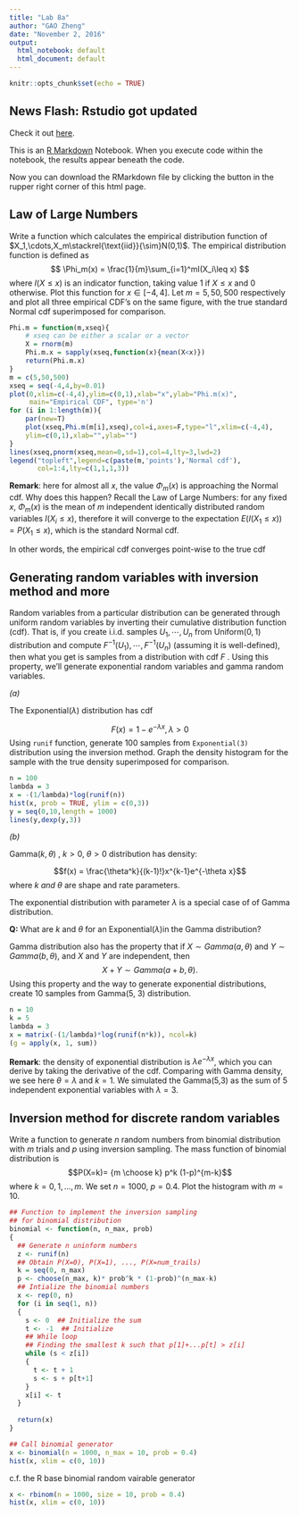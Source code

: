 ```yaml
---
title: "Lab 8a"
author: "GAO Zheng"
date: "November 2, 2016"
output:
  html_notebook: default
  html_document: default
---
```


```r
knitr::opts_chunk$set(echo = TRUE)
```

## News Flash: Rstudio got updated

Check it out [here](https://blog.rstudio.org/2016/11/01/announcing-rstudio-v1-0/).

This is an [R Markdown](http://rmarkdown.rstudio.com) Notebook. When you execute code within the notebook, the results appear beneath the code. 

Now you can download the RMarkdown file by clicking the button in the rupper right corner of this html page.

## Law of Large Numbers

Write a function which calculates the empirical distribution function of $X_1,\cdots,X_m\stackrel{\text{iid}}{\sim}N(0,1)$. The empirical distribution function is defined as
$$
\Phi_m(x) = \frac{1}{m}\sum_{i=1}^mI(X_i\leq x)
$$
where $I(X\leq x)$ is an indicator function, taking value 1 if $X\leq x$ and 0 otherwise. Plot this function for $x\in[-4,4]$. Let $m=5, 50, 500$ respectively and plot all three empirical CDF's on the same figure, with the true standard Normal cdf superimposed for comparison.

```r
Phi.m = function(m,xseq){
	# xseq can be either a scalar or a vector
	X = rnorm(m)
	Phi.m.x = sapply(xseq,function(x){mean(X<x)})
	return(Phi.m.x)
}
m = c(5,50,500)
xseq = seq(-4,4,by=0.01)
plot(0,xlim=c(-4,4),ylim=c(0,1),xlab="x",ylab="Phi.m(x)",
     main="Empirical CDF", type='n')
for (i in 1:length(m)){
	par(new=T)
	plot(xseq,Phi.m(m[i],xseq),col=i,axes=F,type="l",xlim=c(-4,4),
	ylim=c(0,1),xlab="",ylab="")
}
lines(xseq,pnorm(xseq,mean=0,sd=1),col=4,lty=3,lwd=2)
legend("topleft",legend=c(paste(m,'points'),'Normal cdf'),
       col=1:4,lty=c(1,1,1,3))
```

**Remark**: here for almost all $x$, the value $\Phi_m(x)$ is approaching the Normal cdf. Why does this happen? Recall the Law of Large Numbers: for any fixed $x$, $\Phi_m(x)$ is the mean of $m$ independent identically distributed random variables $I(X_i\leq x)$, therefore it will converge to the expectation $E(I(X_1\leq x))=P(X_{1}\leq x)$, which is the standard Normal cdf.

In other words, the empirical cdf converges point-wise to the true cdf

## Generating random variables with inversion method and more

Random variables from a particular distribution can be generated through uniform random variables by inverting their cumulative distribution function (cdf). That is, if you create i.i.d. samples $U_1, \cdots , U_n$ from $\textrm{Uniform}(0, 1)$ distribution and compute $F^{-1}(U_1), \cdots , F^{-1}(U_n)$ (assuming it is well-defined), then what you get is samples from a distribution with cdf $F$ . Using this property, we'll generate exponential random variables and gamma random variables.

*(a)*

The Exponential$(\lambda)$ distribution has cdf

$$
F(x) = 1 - e^{-\lambda x}, \lambda > 0
$$
Using `runif` function, generate 100 samples from `Exponential(3)` distribution using the inversion method. Graph the density histogram for the sample with the true density superimposed for comparison.

```r
n = 100
lambda = 3
x = -(1/lambda)*log(runif(n))
hist(x, prob = TRUE, ylim = c(0,3))
y = seq(0,10,length = 1000)
lines(y,dexp(y,3))
```


*(b)* 

$\textrm{Gamma}(k, \theta)~,~k>0,~\theta>0$ distribution has density:

$$f(x) = \frac{\theta^k}{(k-1)!}x^{k-1}e^{-\theta x}$$
where $k~and~\theta$ are shape and rate parameters. 

The exponential distribution with parameter $\lambda$ is a special case of of Gamma distribution.

**Q:** What are $k$ and $\theta$ for an Exponential($\lambda$)in the Gamma distribution?

Gamma distribution also has the property that if $X \sim Gamma(a, \theta)$ and $Y \sim Gamma(b, \theta)$, and $X$ and $Y$ are independent, then
$$X+Y \sim Gamma(a+b,\theta).$$ Using this property and the way to generate exponential distributions, create 10 samples from Gamma(5, 3) distribution.

```r
n = 10
k = 5
lambda = 3
x = matrix(-(1/lambda)*log(runif(n*k)), ncol=k)
(g = apply(x, 1, sum))
```

**Remark**: the density of exponential distribution is $\lambda e^{-\lambda x}$, which you can derive by taking the derivative of the cdf. Comparing with Gamma density, we see here $\theta=\lambda$ and $k=1$. We simulated the Gamma(5,3) as the sum of 5 independent exponential variables with $\lambda=3$.

## Inversion method for discrete random variables

Write a function to generate $n$ random numbers from binomial distribution with $m$ trials and $p$ using inversion sampling. The mass function of binomial distribution is
$$P(X=k)= {m \choose k} p^k (1-p)^{m-k}$$
where $k = 0,1,\ldots,m$. We set $n = 1000$, $p = 0.4$. Plot the histogram with $m = 10$.

```r
## Function to implement the inversion sampling
## for binomial distribution
binomial <- function(n, n_max, prob)
{
  ## Generate n uninform numbers
  z <- runif(n)
  ## Obtain P(X=0), P(X=1), ..., P(X=num_trails)
  k = seq(0, n_max)
  p <- choose(n_max, k)* prob^k * (1-prob)^(n_max-k)
  ## Intialize the binomial numbers
  x <- rep(0, n)
  for (i in seq(1, n))
  {
    s <- 0  ## Initialize the sum
    t <- -1  ## Initialize
    ## While loop
    ## Finding the smallest k such that p[1]+...p[t] > z[i]
    while (s < z[i])
    {
      t <- t + 1
      s <- s + p[t+1]
    }
    x[i] <- t
  }
  
  return(x)
}

## Call binomial generator
x <- binomial(n = 1000, n_max = 10, prob = 0.4)
hist(x, xlim = c(0, 10))
```

c.f. the R base binomial random vairable generator

```r
x <- rbinom(n = 1000, size = 10, prob = 0.4)
hist(x, xlim = c(0, 10))
```


